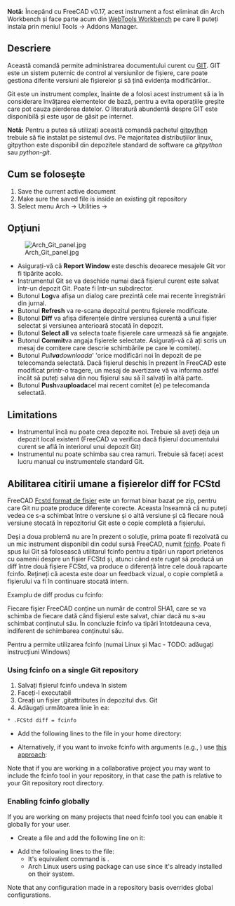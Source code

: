 <languages/>

<div class="mw-translate-fuzzy">
{{GuiCommand
|Name=WebTools Git‏‎
|Workbenches=[[Arch_Workbench/ro|Arch]]
|MenuLocation=Arch → Utilities → Git
|Shortcut=
|SeeAlso=
}}
</div>

<div class="mw-translate-fuzzy">
'''Notă:''' Începând cu FreeCAD v0.17, acest instrument a fost eliminat din Arch Workbench și face parte acum din [[WebTools Workbench]] pe care îl puteți instala prin meniul Tools → Addons Manager.
</div>

<span id="Description"></span>
==Descriere==

Această comandă permite administrarea documentului curent cu [https://en.wikipedia.org/wiki/Git_%28software%29 GIT]. GIT este un sistem puternic de control al versiunilor de fișiere, care poate gestiona diferite versiuni ale fișierelor și să țină evidența modificărilor..

Git este un instrument complex, înainte de a folosi acest instrument să ia în considerare învățarea elementelor de bază, pentru a evita operațiile greșite care pot cauza pierderea datelor. O literatură abundentă despre GIT este disponibilă și este ușor de găsit pe internet.

<div class="mw-translate-fuzzy">
'''Notă:''' Pentru a putea să utilizați această comandă pachetul  [https://github.com/gitpython-developers/GitPython gitpython] trebuie să fie instalat pe sistemul dvs. Pe majoritatea distribuțiilor linux, gitpython este disponibil din depozitele standard de software ca '' gitpython '' sau '' python-git ''.
</div>

<span id="Usage"></span>
== Cum se folosește ==

<div class="mw-translate-fuzzy">
# Save the current active document
# Make sure the saved file is inside an existing git repository
# Select menu Arch -> Utilities -> {{KEY|[[Image:WebTools_Git.svg|16px]] [[Arch Git|Git]]}}
</div>

<span id="Options"></span>
== Opţiuni ==

<div class="mw-translate-fuzzy">
[[Image:Arch Git panel.jpg|right]]
</div>

<div class="mw-translate-fuzzy">
* Asigurați-vă că  '''Report Window''' este deschis deoarece mesajele Git vor fi tipărite acolo.
* Instrumentul Git se va deschide numai dacă fișierul curent este salvat într-un depozit Git. Poate fi într-un subdirector.
* Butonul ''' Log '''va afișa un dialog care prezintă cele mai recente înregistrări din jurnal.
* Butonul ''' Refresh ''' va re-scana depozitul pentru fișierele modificate.
* Butonul ''' Diff '''  va afișa diferențele dintre versiunea curentă a unui fișier selectat și versiunea anterioară stocată în depozit.
* Butonul '''Select all''' va selecta toate fișierele care urmează să fie angajate.
* Butonul ''' Commit '''va angaja fișierele selectate. Asigurați-vă că ați scris un mesaj de comitere care descrie schimbările pe care le comiteți.
* Butonul ''Pull''' va  '''downloada''' 'orice modificări noi în depozit de pe telecomanda selectată. Dacă fișierul deschis în prezent în FreeCAD este modificat printr-o tragere, un mesaj de avertizare vă va informa astfel încât să puteți salva din nou fișierul sau să îl salvați în altă parte.
* Butonul ''' Push '''va''' uploada '''cel mai recent comitet (e) pe telecomanda selectată.
</div>

==Limitations==

<div class="mw-translate-fuzzy">
* Instrumentul încă nu poate crea depozite noi. Trebuie să aveți deja un depozit local existent (FreeCAD va verifica dacă fișierul documentului curent se află în interiorul unui depozit Git)
* Instrumentul nu poate schimba sau crea ramuri. Trebuie să faceți acest lucru manual cu instrumentele standard Git.
</div>

<span id="Enabling_human-readable_diffs_for_FCStd_files_with_the_fcinfo_utility"></span>
<div class="mw-translate-fuzzy">
==Abilitarea citirii umane a fișierelor diff for FCStd ==
</div>

<div class="mw-translate-fuzzy">
FreeCAD [[File_Format_FCStd/ro|Fcstd format de fișier]] este un format binar bazat pe zip, pentru care Git nu poate produce diferențe corecte. Aceasta înseamnă că nu puteți vedea ce s-a schimbat între o versiune și o altă versiune și că fiecare nouă versiune stocată în repozitoriul Git este o copie completă a fișierului.
</div>

Deși a doua problemă nu are în prezent o soluție, prima poate fi rezolvată cu un mic instrument disponibil din codul sursă FreeCAD, numit [https://github.com/FreeCAD/FreeCAD/blob/master/src/Tools/fcinfo fcinfo ]. Poate fi spus lui Git să folosească utilitarul fcinfo pentru a tipări un raport prietenos cu oamenii despre un fișier FCStd și, atunci când este rugat să producă un diff între două fișiere FCStd, va produce o diferență între cele două rapoarte fcinfo. Rețineți că acesta este doar un feedback vizual, o copie completă a fișierului va fi în continuare stocată intern.

Examplu de diff produs cu fcinfo:

{{Code|code=
diff --git a/testhouse.FcStd b/testhouse.FcStd
index 08077b6..985b1d8 100644
--- a/testhouse.FcStd
+++ b/testhouse.FcStd
@@ -1,26 +1,25 @@
-Document: /tmp/43un09_testhouse.FcStd (442K)
-   SHA1: 67c1985a45d93cba57d5bf44490897aba460100d
+Document: /tmp/zfXoDd_testhouse.FcStd (370K)
+   SHA1: db1cb5fca18af7bfdca849028f40550df4d845cb
    Comment : This is a test house to showcase FreeCAD's BIM worflow and IFC export capabilities
    Company : uncreated.net
    CreatedBy : Yorik van Havre
    CreationDate : Fri May  9 12:05:54 2014 
    FileVersion : 1
    Id : 
-   Label : testhouse
-   LastModifiedBy : Yorik van Havre
-   LastModifiedDate : 2016-06-28T17:05:57-03:00
+   Label : testhouse2
+   LastModifiedBy : Yorik van Havre
+   LastModifiedDate : Sat Sep 13 20:46:36 2014
+
    License : CC-BY 3.0
    LicenseURL : http://creativecommons.org/licenses/by/3.0/
-   ProgramVersion : 0.17R7800 (Git)
-   TipName : 
+   ProgramVersion : 0.15R3989 (Git)
    Uid : 67e62d8a-6674-4358-92fe-615443be887a
-   Objects: (231)
+   Objects: (221)
        Annotation : Drawing::FeatureViewAnnotation
        Annotation001 : Drawing::FeatureViewAnnotation
        Annotation002 : Drawing::FeatureViewAnnotation
        Annotation003 : Drawing::FeatureViewAnnotation
-       Annotation004 : Drawing::FeatureViewAnnotation
-       Annotation005 : Drawing::FeatureViewAnnotation
        Array : Part::FeaturePython (9K)
        Box : Part::Box (2K)
        Building : App::DocumentObjectGroupPython
@@ -110,7 +109,7 @@ Document: /tmp/43un09_testhouse.FcStd (442K)
        Floor : App::DocumentObjectGroupPython
        Floor001 : App::DocumentObjectGroupPython
        Floor002 : App::DocumentObjectGroupPython
-       Frame : Part::FeaturePython (89K)
}}

Fiecare fișier FreeCAD conține un număr de control SHA1, care se va schimba de fiecare dată când fișierul este salvat, chiar dacă nu s-au schimbat conținutul său. În concluzie  fcinfo va tipări întotdeauna ceva, indiferent de schimbarea conținutul său.

Pentru a permite utilizarea fcinfo (numai Linux și Mac - TODO: adăugați instrucțiuni Windows)

=== Using fcinfo on a single Git repository ===

<div class="mw-translate-fuzzy">
# Salvați fișierul fcinfo undeva în sistem
# Faceți-l executabil
# Creați un fișier .gitattributes în depozitul dvs. Git
# Adăugați următoarea linie în ea:
 * .FCStd diff = fcinfo
</div>

: {{Code|lang=text|code=
*.FCStd diff=fcinfo
}}

* Add the following lines to the {{Incode|.gitconfig}} file in your home directory:

: {{Code|lang=text|code=
[diff "fcinfo"]
textconv = /path/to/fcinfo
}}

* Alternatively, if you want to invoke fcinfo with arguments (e.g., {{Incode|--gui}}) use [https://stackoverflow.com/questions/55601430/how-to-pass-a-filename-argument-gitconfig-diff-textconv this approach]:

: {{Code|lang=text|code=
[diff "fcinfo"]
textconv = sh -c '/path/to/fcinfo --gui "$0"'XD
}}

Note that if you are working in a collaborative project you may want to include the fcinfo tool in your repository, in that case the path is relative to your Git repository root directory.

=== Enabling fcinfo globally ===

If you are working on many projects that need fcinfo tool you can enable it globally for your user.
* Create a {{Incode|$HOME/.config/git/attributes}} file and add the following line on it:

: {{Code|lang=text|code=
*.FCStd diff=fcinfo
}}

* Add the following lines to the {{Incode|$HOME/.config/git/config}} file:
** It's equivalent command is {{Incode|git config --global diff.fcinfo.textconv "/path/to/fcinfo"}}.
** Arch Linux users using {{Incode|freecad}} package can use {{Incode|textconv = fcinfo}} since it's already installed on their system.

: {{Code|lang=text|code=
[diff "fcinfo"]
textconv = /path/to/fcinfo
}}

Note that any configuration made in a repository basis overrides global configurations.